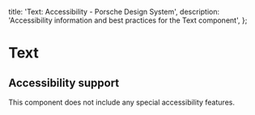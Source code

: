
  title: 'Text: Accessibility - Porsche Design System',
  description: 'Accessibility information and best practices for the Text component',
};

# Text <ComponentStatus tagName="p-text"></ComponentStatus>

## Accessibility support

This component does not include any special accessibility features.
